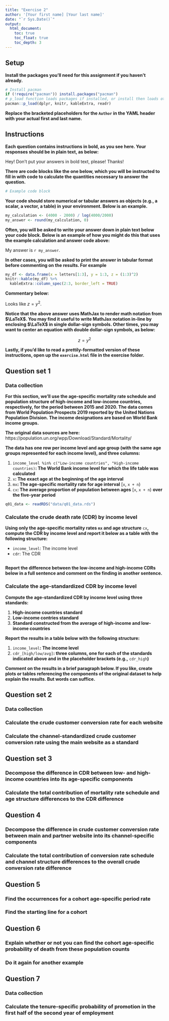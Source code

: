 ```yaml
---
title: "Exercise 2"
author: '[Your first name] [Your last name]'
date: "`r Sys.Date()`"
output:
  html_document:
    toc: true
    toc_float: true
    toc_depth: 3
---
```


## Setup

**Install the packages you'll need for this assignment if you haven't already.**

```r
# Install pacman
if (!require("pacman")) install.packages("pacman")
# p_load function loads packages if installed, or install then loads otherwise
pacman::p_load(dplyr, knitr, kableExtra, readr)
```

**Replace the bracketed placeholders for the `Author` in the YAML header with your actual first and last name.**

## Instructions

**Each question contains instructions in bold, as you see here. Your responses should be in plain text, as below:**

Hey! Don't put your answers in bold text, please! Thanks!

**There are code blocks like the one below, which you will be instructed to fill in with code to calculate the quantities necessary to answer the question.**

```r
# Example code block
```

**Your code should store numerical or tabular answers as objects (e.g., a scalar, a vector, a table) in your environment. Below is an example.**

```r
my_calculation <- (4000 - 2000) / log(4000/2000)
my_answer <- round(my_calculation, 0)
```

**Often, you will be asked to write your answer down in plain text below your code block. Below is an example of how you might do this that uses the example calculation and answer code above:**

My answer is `r my_answer`.

**In other cases, you will be asked to print the answer in tabular format before commenting on the results. For example**

```r
my_df <- data.frame(x = letters[1:3], y = 1:3, z = (1:3)^2)
knitr::kable(my_df) %>%
  kableExtra::column_spec(2:3, border_left = TRUE)
```

**Commentary below:**

Looks like $z = y^2$.

**Notice that the above answer uses MathJax to render math notation from $\LaTeX$. You may find it useful to write MathJax notation in-line by enclosing $\LaTeX$ in single dollar-sign symbols. Other times, you may want to center an equation with double dollar-sign symbols, as below:**

$$
z = y^2
$$

**Lastly, if you'd like to read a prettily-formatted version of these instructions, open up the `exercise.html` file in the exercise folder.**

## Question set 1

### Data collection

**For this section, we'll use the age-specific mortality rate schedule and population structure of high-income and low-income countries, respectively, for the period between 2015 and 2020. The data comes from World Population Prospects 2019 reported by the United Nations Population Division. The income designations are based on World Bank income groups.**

**The original data sources are here:** https://population.un.org/wpp/Download/Standard/Mortality/

**The data has one row per income level and age group (with the same age groups represented for each income level), and three columns:**

1. `income_level %in% c("Low-income countries", "High-income countries)`**: The World Bank income level for which the life table was calculated**
1. `x`**: The exact age at the beginning of the age interval**
1. `mx`**: The age-specific mortality rate for age interval** [`x`, `x + n`)
1. `cx`**: The average proportion of population between ages** [`x`, `x + n`) **over the five-year period**

```r
q01_data <- readRDS("data/q01_data.rds")
```

### Calculate the crude death rate (CDR) by income level

**Using only the age-specific mortality rates `mx` and age structure** `cx`**, compute the CDR by income level and report it below as a table with the following structure:**

* `income_level`: The income level
* `cdr`: The CDR

```r

```

**Report the difference between the low-income and high-income CDRs below in a full sentence and comment on the finding in another sentence.**



### Calculate the age-standardized CDR by income level

**Compute the age-standardized CDR by income level using three standards:**

1. **High-income countries standard**
1. **Low-income contries standard**
1. **Standard constructed from the average of high-income and low-income countries**

**Report the results in a table below with the following structure:**

1. `income_level`**: The income level**
1. `cdr_[high/low/avg]`**: three columns, one for each of the standards indicated above and in the placeholder brackets (e.g.,** `cdr_high`**)**

**Comment on the results in a brief paragraph below. If you like, create plots or tables referencing the components of the original dataset to help explain the results. But words can suffice.**



## Question set 2

### Data collection

### Calculate the crude customer conversion rate for each website

### Calculate the channel-standardized crude customer conversion rate using the main website as a standard

## Question set 3

### Decompose the difference in CDR between low- and high-income countries into its age-specific components

### Calculate the total contribution of mortality rate schedule and age structure differences to the CDR difference

## Question 4

### Decompose the difference in crude customer conversion rate between main and partner website into its channel-specific components

### Calculate the total contribution of conversion rate schedule and channel structure differences to the overall crude conversion rate difference

## Question 5

### Find the occurrences for a cohort age-specific period rate

### Find the starting line for a cohort

## Question 6

### Explain whether or not you can find the cohort age-specific probability of death from these population counts

### Do it again for another example

## Question 7

### Data collection

### Calculate the tenure-specific probability of promotion in the first half of the second year of employment
